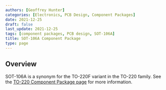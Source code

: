 ```yaml
---
authors: [Geoffrey Hunter]
categories: [Electronics, PCB Design, Component Packages]
date: 2021-12-25
draft: false
last_update: 2021-12-25
tags: [component packages, PCB design, SOT-106A]
title: SOT-106A Component Package
type: page
---
```


## Overview

SOT-106A is a synonym for the TO-220F variant in the TO-220 family. See the [TO-220 Component Package page](/pcb-design/component-packages/to-220-component-package/) for more information.
